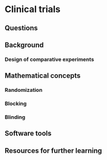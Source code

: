 # Clinical trials

## Questions

## Background

### Design of comparative experiments

## Mathematical concepts

### Randomization

### Blocking

### Blinding

## Software tools

## Resources for further learning